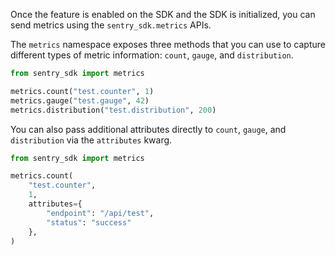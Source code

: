 Once the feature is enabled on the SDK and the SDK is initialized, you can send metrics using the `sentry_sdk.metrics` APIs.

The `metrics` namespace exposes three methods that you can use to capture different types of metric information: `count`, `gauge`, and `distribution`.

```python
from sentry_sdk import metrics

metrics.count("test.counter", 1)
metrics.gauge("test.gauge", 42)
metrics.distribution("test.distribution", 200)
```

You can also pass additional attributes directly to `count`, `gauge`, and `distribution` via the `attributes` kwarg.

```python
from sentry_sdk import metrics

metrics.count(
    "test.counter",
    1,
    attributes={
        "endpoint": "/api/test",
        "status": "success"
    },
)
```
